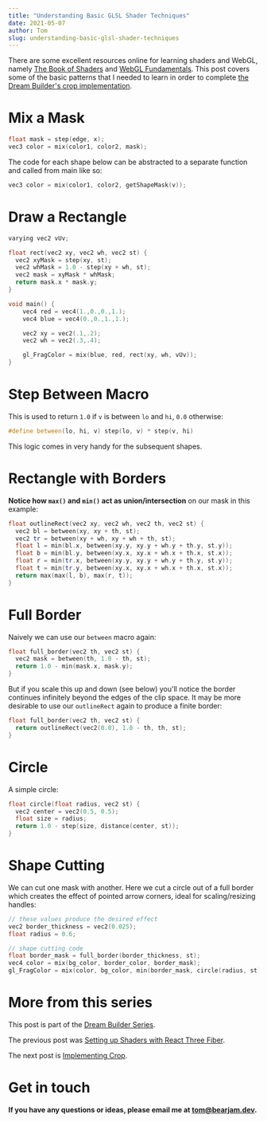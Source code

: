 ```yaml
---
title: "Understanding Basic GLSL Shader Techniques"
date: 2021-05-07
author: Tom
slug: understanding-basic-glsl-shader-techniques
---
```


There are some excellent resources online for learning shaders and WebGL, namely
[The Book of Shaders](https://thebookofshaders.com) and
[WebGL Fundamentals](https://webglfundamentals.org). This post covers some of
the basic patterns that I needed to learn in order to complete
[the Dream Builder's crop implementation](/blog/implementing-crop).

# Mix a Mask

```cpp
float mask = step(edge, x);
vec3 color = mix(color1, color2, mask);
```

The code for each shape below can be abstracted to a separate function and
called from main like so:

```cpp
vec3 color = mix(color1, color2, getShapeMask(v));
```

# Draw a Rectangle

```cpp
varying vec2 vUv;

float rect(vec2 xy, vec2 wh, vec2 st) {
  vec2 xyMask = step(xy, st);
  vec2 whMask = 1.0 - step(xy + wh, st);
  vec2 mask = xyMask * whMask;
  return mask.x * mask.y;
}

void main() {
    vec4 red = vec4(1.,0.,0.,1.);
    vec4 blue = vec4(0.,0.,1.,1.);

    vec2 xy = vec2(.1,.2);
    vec2 wh = vec2(.3,.4);

    gl_FragColor = mix(blue, red, rect(xy, wh, vUv));
}
```

# Step Between Macro

This is used to return `1.0` if `v` is between `lo` and `hi`, `0.0` otherwise:

```cpp
#define between(lo, hi, v) step(lo, v) * step(v, hi)
```

This logic comes in very handy for the subsequent shapes.

# Rectangle with Borders

**Notice how `max()` and `min()` act as union/intersection** on our mask in this
example:

```cpp
float outlineRect(vec2 xy, vec2 wh, vec2 th, vec2 st) {
  vec2 bl = between(xy, xy + th, st);
  vec2 tr = between(xy + wh, xy + wh + th, st);
  float l = min(bl.x, between(xy.y, xy.y + wh.y + th.y, st.y));
  float b = min(bl.y, between(xy.x, xy.x + wh.x + th.x, st.x));
  float r = min(tr.x, between(xy.y, xy.y + wh.y + th.y, st.y));
  float t = min(tr.y, between(xy.x, xy.x + wh.x + th.x, st.x));
  return max(max(l, b), max(r, t));
}
```

# Full Border

Naively we can use our `between` macro again:

```cpp
float full_border(vec2 th, vec2 st) {
  vec2 mask = between(th, 1.0 - th, st);
  return 1.0 - min(mask.x, mask.y);
}
```

But if you scale this up and down (see below) you'll notice the border continues
infinitely beyond the edges of the clip space. It may be more desirable to use
our `outlineRect` again to produce a finite border:

```cpp
float full_border(vec2 th, vec2 st) {
  return outlineRect(vec2(0.0), 1.0 - th, th, st);
}
```

# Circle

A simple circle:

```cpp
float circle(float radius, vec2 st) {
  vec2 center = vec2(0.5, 0.5);
  float size = radius;
  return 1.0 - step(size, distance(center, st));
}
```

# Shape Cutting

We can cut one mask with another. Here we cut a circle out of a full border
which creates the effect of pointed arrow corners, ideal for scaling/resizing
handles:

```cpp
// these values produce the desired effect
vec2 border_thickness = vec2(0.025);
float radius = 0.6;

// shape cutting code
float border_mask = full_border(border_thickness, st);
vec4 color = mix(bg_color, border_color, border_mask);
gl_FragColor = mix(color, bg_color, min(border_mask, circle(radius, st)));
```

# More from this series

This post is part of the [Dream Builder Series](/blog/dream-builder-series).

The previous post was
[Setting up Shaders with React Three Fiber](/blog/react-three-fiber-shaders-setup).

The next post is [Implementing Crop](/blog/implementing-crop).

# Get in touch

**If you have any questions or ideas, please email me at
[tom@bearjam.dev](mailto:tom@bearjam.dev).**

<!-- ## Maybe this goes in the crop post

```cpp
uniform vec4 u_inset;
uniform float u_handle_length;

float rect(vec2 xy, vec2 wh, vec2 st) {
  vec2 mask = step(xy, st);
  mask *= 1.0 - step(xy + wh, st);
  return mask.x * mask.y;
}

mat2 scale(vec2 _scale) { return mat2(_scale.x, 0.0, 0.0, _scale.y); }

float top(vec2 st, vec2 th) {
  vec2 xy = vec2(0.0, 1.0 - th.y);
  vec2 wh = vec2(1.0, th.y);
  wh *= scale(vec2(u_handle_length, 1.0)) *
        scale(vec2(1.0 - (u_inset.y + u_inset.w), 1.0));
  xy += vec2((wh.x / 2.0) + u_inset.w, -u_inset.x);
  return rect(xy, wh, st);
}

float right(vec2 st, vec2 th) {
  vec2 xy = vec2(1.0 - th.x, 0.0);
  vec2 wh = vec2(th.x, 1.0);
  wh *= scale(vec2(1.0, u_handle_length)) *
        scale(vec2(1.0, 1.0 - (u_inset.x + u_inset.z)));
  xy += vec2(-u_inset.y, (wh.y / 2.0) + u_inset.z);
  return rect(xy, wh, st);
}

float bottom(vec2 st, vec2 th) {
  vec2 xy = vec2(0.0, 0.0);
  vec2 wh = vec2(1.0, th.y);
  wh *= scale(vec2(u_handle_length, 1.0)) *
        scale(vec2(1.0 - (u_inset.y + u_inset.w), 1.0));
  xy += vec2((wh.x / 2.0) + u_inset.w, u_inset.z);
  return rect(xy, wh, st);
}

float left(vec2 st, vec2 th) {
  vec2 xy = vec2(0.0, 0.0);
  vec2 wh = vec2(th.x, 1.0);
  wh *= scale(vec2(1.0, u_handle_length)) *
        scale(vec2(1.0, 1.0 - (u_inset.x + u_inset.z)));
  xy += vec2(u_inset.w, (wh.y / 2.0) + u_inset.z);
  return rect(xy, wh, st);
}
```

## RTS Matrices

Remember, you're operating on the underlying UV coordinates. So if you want to
scale your shapes up, you need to scale the UV down. If you want to rotate your
shape at (x,y), you need to

### Indexing Fracted Grids

```cpp
float factor = 3.0;
vec2 st = vUv * factor;
int x = int(floor(st.x));
int y = int(floor(st.y));
float shape = ttt[y][x];
st = fract(st);
```

It's important that the `fract(st)` line come after, not before, the indexing

### Scale Shape Coords?

This seems to work

```cpp
float top(vec2 st) {
  vec2 xy = vec2(0.0, 1.0 - u_border_thickness);
  vec2 wh = vec2(1.0, u_border_thickness);
  vec2 uv = st;
  wh *=
      scale(vec2(u_handle_length, 1.0)) * scale(vec2(1.0 - (u_inset.y + u_inset.w), 1.0));
  xy += vec2((wh.x / 2.0) + u_inset.w, -u_inset.x);
  return rect(xy, wh, uv);
}
```

I'm operating on a copy of the UV coords and then returning a mask, leaving the
actual UV untouched

### Scale

```cpp
mat2 scale(vec2 _scale){
  return mat2(_scale.x, 0.0, 0.0, _scale.y);
}
``` -->
